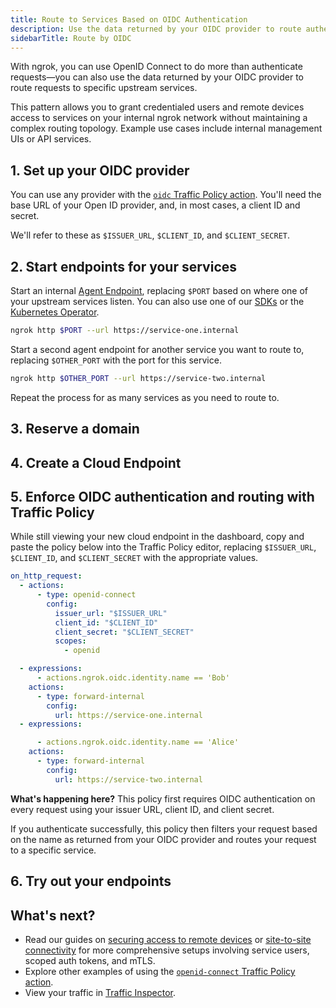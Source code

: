 ```yaml
---
title: Route to Services Based on OIDC Authentication
description: Use the data returned by your OIDC provider to route authenticated requsets to specific upstream services.
sidebarTitle: Route by OIDC
---
```



With ngrok, you can use OpenID Connect to do more than authenticate requests—you can also use the data returned by your OIDC provider to route requests to specific upstream services.

This pattern allows you to grant credentialed users and remote devices access to services on your internal ngrok network without maintaining a complex routing topology.
Example use cases include internal management UIs or API services.

## 1. Set up your OIDC provider

You can use any provider with the [`oidc` Traffic Policy action](/traffic-policy/actions/oidc/#overview).
You'll need the base URL of your Open ID provider, and, in most cases, a client ID and secret.

We'll refer to these as `$ISSUER_URL`, `$CLIENT_ID`, and `$CLIENT_SECRET`.

## 2. Start endpoints for your services

Start an internal [Agent Endpoint](/universal-gateway/agent-endpoints/), replacing `$PORT` based on where one of your upstream services listen.
You can also use one of our [SDKs](/agent-sdks) or the [Kubernetes Operator](/k8s).

```bash
ngrok http $PORT --url https://service-one.internal
```

Start a second agent endpoint for another service you want to route to, replacing `$OTHER_PORT` with the port for this service.

```bash
ngrok http $OTHER_PORT --url https://service-two.internal
```

Repeat the process for as many services as you need to route to.

## 3. Reserve a domain

<ReserveDomain />

## 4. Create a Cloud Endpoint

<CloudEndpoint />

## 5. Enforce OIDC authentication and routing with Traffic Policy

While still viewing your new cloud endpoint in the dashboard, copy and paste the policy below into the Traffic Policy editor, replacing `$ISSUER_URL`, `$CLIENT_ID`, and `$CLIENT_SECRET` with the appropriate values.

```yaml
on_http_request:
  - actions:
      - type: openid-connect
        config:
          issuer_url: "$ISSUER_URL"
          client_id: "$CLIENT_ID"
          client_secret: "$CLIENT_SECRET"
          scopes:
            - openid

  - expressions:
      - actions.ngrok.oidc.identity.name == 'Bob'
    actions:
      - type: forward-internal
        config:
          url: https://service-one.internal
  - expressions:

      - actions.ngrok.oidc.identity.name == 'Alice'
    actions:
      - type: forward-internal
        config:
          url: https://service-two.internal
```

**What's happening here?** This policy first requires OIDC authentication on every request using your issuer URL, client ID, and client secret.

If you authenticate successfully, this policy then filters your request based on the name as returned from your OIDC provider and routes your request to a specific service.

## 6. Try out your endpoints

<TryOut />

## What's next?

- Read our guides on [securing access to remote
  devices](/guides/device-gateway/agent/) or [site-to-site connectivity](/guides/site-to-site-connectivity/) for more comprehensive setups involving service users, scoped auth tokens, and mTLS.
- Explore other examples of using the [`openid-connect` Traffic Policy action](/traffic-policy/actions/oidc/#examples).
- View your traffic in [Traffic Inspector](https://dashboard.ngrok.com/traffic-inspector).

<Back />
